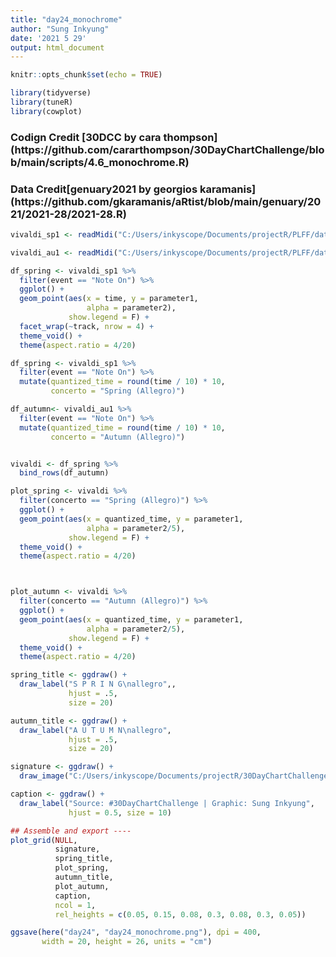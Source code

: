 ```yaml
---
title: "day24_monochrome"
author: "Sung Inkyung"
date: '2021 5 29'
output: html_document
---
```


```r
knitr::opts_chunk$set(echo = TRUE)
```

```r
library(tidyverse)
library(tuneR)
library(cowplot)
```
### Codign Credit [30DCC by cara thompson] (https://github.com/cararthompson/30DayChartChallenge/blob/main/scripts/4.6_monochrome.R)
### Data Credit[genuary2021 by georgios karamanis] (https://github.com/gkaramanis/aRtist/blob/main/genuary/2021/2021-28/2021-28.R) 

```r
vivaldi_sp1 <- readMidi("C:/Users/inkyscope/Documents/projectR/PLFF/data/spring_no1_allegro_gp.mid")

vivaldi_au1 <- readMidi("C:/Users/inkyscope/Documents/projectR/PLFF/data/autumn_no1_allegro_gp.mid")
```


```r
df_spring <- vivaldi_sp1 %>%
  filter(event == "Note On") %>% 
  ggplot() +
  geom_point(aes(x = time, y = parameter1,
                 alpha = parameter2),
             show.legend = F) +
  facet_wrap(~track, nrow = 4) +
  theme_void() +
  theme(aspect.ratio = 4/20)


```

```r
df_spring <- vivaldi_sp1 %>%
  filter(event == "Note On") %>% 
  mutate(quantized_time = round(time / 10) * 10,
         concerto = "Spring (Allegro)")

df_autumn<- vivaldi_au1 %>% 
  filter(event == "Note On") %>% 
  mutate(quantized_time = round(time / 10) * 10,
         concerto = "Autumn (Allegro)")


vivaldi <- df_spring %>% 
  bind_rows(df_autumn) 
```


```r
plot_spring <- vivaldi %>% 
  filter(concerto == "Spring (Allegro)") %>% 
  ggplot() +
  geom_point(aes(x = quantized_time, y = parameter1,
                 alpha = parameter2/5),
             show.legend = F) +
  theme_void() +
  theme(aspect.ratio = 4/20)



plot_autumn <- vivaldi %>% 
  filter(concerto == "Autumn (Allegro)") %>% 
  ggplot() +
  geom_point(aes(x = quantized_time, y = parameter1,
                 alpha = parameter2/5),
             show.legend = F) +
  theme_void() +
  theme(aspect.ratio = 4/20)

```


```r
spring_title <- ggdraw() +
  draw_label("S P R I N G\nallegro",,
             hjust = .5, 
             size = 20)

autumn_title <- ggdraw() +
  draw_label("A U T U M N\nallegro",
             hjust = .5, 
             size = 20)

signature <- ggdraw() + 
  draw_image("C:/Users/inkyscope/Documents/projectR/30DayChartChallenge/day24/data/VivaldiSignature.png", scale = .7) 

caption <- ggdraw() +
  draw_label("Source: #30DayChartChallenge | Graphic: Sung Inkyung",
             hjust = 0.5, size = 10)

## Assemble and export ----
plot_grid(NULL, 
          signature,
          spring_title,
          plot_spring,
          autumn_title,
          plot_autumn,
          caption,
          ncol = 1,
          rel_heights = c(0.05, 0.15, 0.08, 0.3, 0.08, 0.3, 0.05))

ggsave(here("day24", "day24_monochrome.png"), dpi = 400,
       width = 20, height = 26, units = "cm")
```

